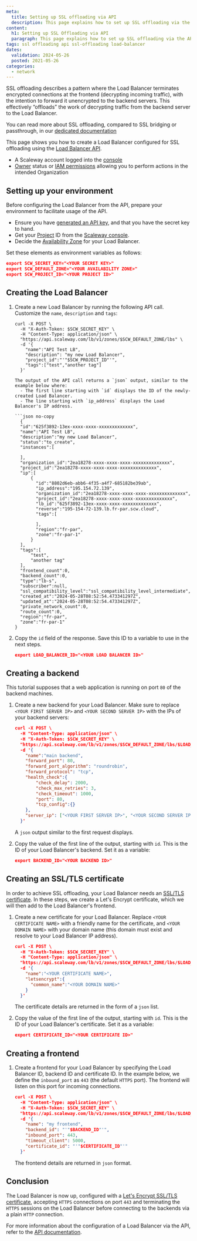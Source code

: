 ```yaml
---
meta:
  title: Setting up SSL offloading via API
  description: This page explains how to set up SSL offloading via the API
content:
  h1: Setting up SSL Offloading via API
  paragraph: This page explains how to set up SSL offloading via the API
tags: ssl offloading api ssl-offloading load-balancer
dates:
  validation: 2024-05-26
  posted: 2021-05-26
categories:
  - network
---
```


SSL offloading describes a pattern where the Load Balancer terminates encrypted connections at the frontend (decrypting incoming traffic), with the intention to forward it unencrypted to the backend servers. This effectively “offloads” the work of decrypting traffic from the backend server to the Load Balancer.

You can read more about SSL offloading, compared to SSL bridging or passthrough, in our [dedicated documentation](/network/load-balancer/reference-content/ssl-bridging-offloading-passthrough/)

This page shows you how to create a Load Balancer configured for SSL offloading using the [Load Balancer API](https://www.scaleway.com/en/developers/api/load-balancer/zoned-api/).

<Macro id="requirements" />

- A Scaleway account logged into the [console](https://console.scaleway.com/)
- [Owner](/identity-and-access-management/iam/concepts/#owner) status or [IAM permissions](/identity-and-access-management/iam/concepts/#permission) allowing you to perform actions in the intended Organization

## Setting up your environment

Before configuring the Load Balancer from the API, prepare your environment to facilitate usage of the API.

- Ensure you have [generated an API key](/identity-and-access-management/iam/how-to/create-api-keys/), and that you have the secret key to hand.
- Get your [Project](/identity-and-access-management/organizations-and-projects/concepts/#project) ID from the [Scaleway console](https://console.scaleway.com/).
- Decide the [Availability Zone](https://www.scaleway.com/en/developers/api/load-balancer/zoned-api/#technical-information/) for your Load Balancer.

Set these elements as environment variables as follows:

```json
export SCW_SECRET_KEY="<YOUR SECRET KEY>"
export SCW_DEFAULT_ZONE="<YOUR AVAILABILITY ZONE>"
export SCW_PROJECT_ID="<YOUR PROJECT ID>"
```

## Creating the Load Balancer

1. Create a new Load Balancer by running the following API call. Customize the `name`, `description` and `tags`:

    ```
    curl -X POST \
      -H "X-Auth-Token: $SCW_SECRET_KEY" \
      -H "Content-Type: application/json" \
      "https://api.scaleway.com/lb/v1/zones/$SCW_DEFAULT_ZONE/lbs" \
      -d '{
        "name":"API Test LB",
        "description": "my new Load Balancer",
        "project_id":"'"$SCW_PROJECT_ID"'",
        "tags":["test","another tag"]
      }'

    The output of the API call returns a `json` output, similar to the example below where:
      - The first line starting with `id` displays the ID of the newly-created Load Balancer.
      - The line starting with `ip_address` displays the Load Balancer's IP address.

    ```json no-copy
      {
      "id":"625f3892-13ex-xxxx-xxxx-xxxxxxxxxxxxx",
      "name":"API Test LB",
      "description":"my new Load Balancer",
      "status":"to_create",
      "instances":[
          
      ],
      "organization_id":"2ea18278-xxxx-xxxx-xxxx-xxxxxxxxxxxxxx",
      "project_id":"2ea18278-xxxx-xxxx-xxxx-xxxxxxxxxxxxxx",
      "ip":[
          {
            "id":"8802d6eb-abb6-4f35-a4f7-685182be39ab",
            "ip_address":"195.154.72.139",
            "organization_id":"2ea18278-xxxx-xxxx-xxxx-xxxxxxxxxxxxxx",
            "project_id":"2ea18278-xxxx-xxxx-xxxx-xxxxxxxxxxxxxx",
            "lb_id":"625f3892-13ex-xxxx-xxxx-xxxxxxxxxxxxx",
            "reverse":"195-154-72-139.lb.fr-par.scw.cloud",
            "tags":[
                
            ],
            "region":"fr-par",
            "zone":"fr-par-1"
          }
      ],
      "tags":[
          "test",
          "another tag"
      ],
      "frontend_count":0,
      "backend_count":0,
      "type":"lb-s",
      "subscriber":null,
      "ssl_compatibility_level":"ssl_compatibility_level_intermediate",
      "created_at":"2024-05-28T08:52:54.473341297Z",
      "updated_at":"2024-05-28T08:52:54.473341297Z",
      "private_network_count":0,
      "route_count":0,
      "region":"fr-par",
      "zone":"fr-par-1"
    }
    ```

2. Copy the `id` field of the response. Save this ID to a variable to use in the next steps.
	
    ```json
    export LOAD_BALANCER_ID="<YOUR LOAD BALANCER ID>"
    ```

## Creating a backend

This tutorial supposes that a web application is running on port `80` of the backend machines. 

1. Create a new backend for your Load Balancer. Make sure to replace `<YOUR FIRST SERVER IP>` and `<YOUR SECOND SERVER IP>` with the IPs of your backend servers:

    ```json
    curl -X POST \
      -H "Content-Type: application/json" \
      -H "X-Auth-Token: $SCW_SECRET_KEY" \
      "https://api.scaleway.com/lb/v1/zones/$SCW_DEFAULT_ZONE/lbs/$LOAD_BALANCER_ID/backends" \
      -d '{
        "name":"main backend",
        "forward_port": 80,
        "forward_port_algorithm": "roundrobin",
        "forward_protocol": "tcp",
        "health_check":{
            "check_delay": 2000,
            "check_max_retries": 3,
            "check_timeout": 1000,
            "port": 80,
            "tcp_config":{}
        }, 
        "server_ip": ["<YOUR FIRST SERVER IP>", "<YOUR SECOND SERVER IP>"]
      }'
    ```

    A `json` output similar to the first request displays. 

2. Copy the value of the first line of the output, starting with `id`. This is the ID of your Load Balancer's backend. Set it as a variable:

    ```json
    export BACKEND_ID="<YOUR BACKEND ID>"
    ```

## Creating an SSL/TLS certificate

In order to achieve SSL offloading, your Load Balancer needs an [SSL/TLS certificate](/network/load-balancer/concepts/#certificate). In these steps, we create a Let's Encrypt certificate, which we will then add to the Load Balancer's frontend.

1. Create a new certificate for your Load Balancer. Replace `<YOUR CERTIFICATE NAME>` with a friendly name for the certificate, and `<YOUR DOMAIN NAME>` with your domain name (this domain must exist and resolve to your Load Balancer IP address).

    ```json
    curl -X POST \
      -H "X-Auth-Token: $SCW_SECRET_KEY" \
      -H "Content-Type: application/json" \
      "https://api.scaleway.com/lb/v1/zones/$SCW_DEFAULT_ZONE/lbs/$LOAD_BALANCER_ID/certificates" \
      -d '{
        "name":"<YOUR CERTIFICATE NAME>",
        "letsencrypt":{
          "common_name":"<YOUR DOMAIN NAME>"
        }
      }'
    ```

    The certificate details are returned in the form of a `json` list. 

2. Copy the value of the first line of the output, starting with `id`. This is the ID of your Load Balancer's certificate. Set it as a variable:

	```json
	export CERTIFICATE_ID="<YOUR CERTIFICATE ID>"
	```

## Creating a frontend

1. Create a frontend for your Load Balancer by specifying the Load Balancer ID, backend ID and certificate ID. In the example below, we define the `inbound_port` as `443` (the default `HTTPS` port). The frontend will listen on this port for incoming connections.

    ```json 
    curl -X POST \
      -H "Content-Type: application/json" \
      -H "X-Auth-Token: $SCW_SECRET_KEY" \
      "https://api.scaleway.com/lb/v1/zones/$SCW_DEFAULT_ZONE/lbs/$LOAD_BALANCER_ID/frontends" \
      -d '{
        "name": "my frontend",
        "backend_id": "'"$BACKEND_ID"'",
        "inbound_port": 443,
        "timeout_client": 5000,
        "certificate_id": "'"$CERTIFICATE_ID"'"
      }'
    ```

    The frontend details are returned in `json` format.

## Conclusion

The Load Balancer is now up, configured with a [Let's Encrypt SSL/TLS certificate](https://letsencrypt.org/), accepting `HTTPS` connections on port `443` and terminating the `HTTPS` sessions on the Load Balancer before connecting to the backends via a plain `HTTP` connection.

For more information about the configuration of a Load Balancer via the API, refer to the [API documentation](https://www.scaleway.com/en/developers/api/load-balancer/zoned-api/#introduction/).


